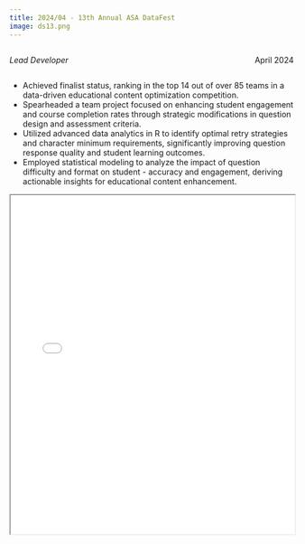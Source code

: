 ```yaml
---
title: 2024/04 - 13th Annual ASA DataFest
image: ds13.png
---
```


::: {style="overflow: hidden;"}
::: {style="float: left;"}
*Lead Developer*
:::

::: {style="float: right;"}
April 2024
:::
:::

-   Achieved finalist status, ranking in the top 14 out of over 85 teams in a data-driven educational content optimization competition.
-   Spearheaded a team project focused on enhancing student engagement and course completion rates through strategic modifications in question design and assessment criteria.
-   Utilized advanced data analytics in R to identify optimal retry strategies and character minimum requirements, significantly improving question response quality and student learning outcomes.
-   Employed statistical modeling to analyze the impact of question difficulty and format on student - accuracy and engagement, deriving actionable insights for educational content enhancement.

::: {#fig-RefCardR}
<iframe width="100%" height="600" src="C11cumsum.pdf">

</iframe>
:::
